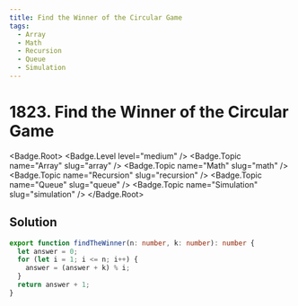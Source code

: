 ```yaml
---
title: Find the Winner of the Circular Game
tags:
  - Array
  - Math
  - Recursion
  - Queue
  - Simulation
---
```


# 1823. Find the Winner of the Circular Game

<Badge.Root>
  <Badge.Level level="medium" />
  <Badge.Topic name="Array" slug="array" />
  <Badge.Topic name="Math" slug="math" />
  <Badge.Topic name="Recursion" slug="recursion" />
  <Badge.Topic name="Queue" slug="queue" />
  <Badge.Topic name="Simulation" slug="simulation" />
</Badge.Root>

## Solution

```typescript filename="solution.ts" copy
export function findTheWinner(n: number, k: number): number {
  let answer = 0;
  for (let i = 1; i <= n; i++) {
    answer = (answer + k) % i;
  }
  return answer + 1;
}
```

<ProblemLink
  codingSite="leetcode"
  href="https://leetcode.com/problems/find-the-winner-of-the-circular-game"
  title="Find the Winner of the Circular Game"
/>
